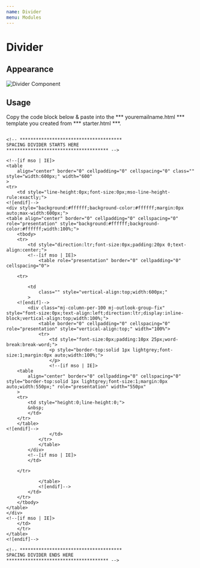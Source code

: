 ```yaml
---
name: Divider
menu: Modules
---
```


# Divider

## Appearance

<img src="https://jackson-hole-mountain-resort.s3-us-west-2.amazonaws.com/Divider.jpg"
     alt="Divider Component" />

## Usage

Copy the code block below & paste into the *** youremailname.html *** template you created from *** starter.html ***.

```

<!-- **************************************
SPACING DIVIDER STARTS HERE
************************************** -->

<!--[if mso | IE]>
<table
    align="center" border="0" cellpadding="0" cellspacing="0" class="" style="width:600px;" width="600"
>
<tr>
    <td style="line-height:0px;font-size:0px;mso-line-height-rule:exactly;">
<![endif]-->
<div style="background:#ffffff;background-color:#ffffff;margin:0px auto;max-width:600px;">
<table align="center" border="0" cellpadding="0" cellspacing="0" role="presentation" style="background:#ffffff;background-color:#ffffff;width:100%;">
    <tbody>
    <tr>
        <td style="direction:ltr;font-size:0px;padding:20px 0;text-align:center;">
        <!--[if mso | IE]>
            <table role="presentation" border="0" cellpadding="0" cellspacing="0">
            
    <tr>

        <td
            class="" style="vertical-align:top;width:600px;"
        >
    <![endif]-->
        <div class="mj-column-per-100 mj-outlook-group-fix" style="font-size:0px;text-align:left;direction:ltr;display:inline-block;vertical-align:top;width:100%;">
            <table border="0" cellpadding="0" cellspacing="0" role="presentation" style="vertical-align:top;" width="100%">
            <tr>
                <td style="font-size:0px;padding:10px 25px;word-break:break-word;">
                <p style="border-top:solid 1px lightgrey;font-size:1;margin:0px auto;width:100%;">
                </p>
                <!--[if mso | IE]>
    <table
        align="center" border="0" cellpadding="0" cellspacing="0" style="border-top:solid 1px lightgrey;font-size:1;margin:0px auto;width:550px;" role="presentation" width="550px"
    >
    <tr>
        <td style="height:0;line-height:0;">
        &nbsp;
        </td>
    </tr>
    </table>
<![endif]-->
                </td>
            </tr>
            </table>
        </div>
        <!--[if mso | IE]>
        </td>
    
    </tr>

            </table>
            <![endif]-->
        </td>
    </tr>
    </tbody>
</table>
</div>
<!--[if mso | IE]>
    </td>
    </tr>
</table>
<![endif]-->

<!-- **************************************
SPACING DIVIDER ENDS HERE
************************************** -->

```